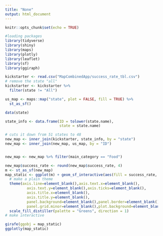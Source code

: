 ```yaml
---
title: "None"
output: html_document
---
```


```r
knitr::opts_chunk$set(echo = TRUE)
```

```r
#loading packages
library(tidyverse)
library(shiny)
library(maps)
library(plotly)
library(leaflet)
library(sf)
library(ggiraph)
```

```r
kickstarter <- read.csv("MapCombinedApp/success_rate_tbl.csv")
# remove the state "all"
kickstarter <- kickstarter %>% 
  filter(state != "All")

us_map <- maps::map("state", plot = FALSE, fill = TRUE) %>%
  st_as_sf()

data(state)

state_info <- data.frame(ID = tolower(state.name),
                         state = state.name)

# cuts it down from 51 states to 48
new_map <- inner_join(kickstarter, state_info, by = "state") 
new_map <- inner_join(new_map, us_map, by = "ID")


new_map <- new_map %>% filter(main_category == "Food")

new_map$success_rate <- round(new_map$success_rate, 4)
m <- st_as_sf(new_map)
map_static <- ggplot(m) + geom_sf_interactive(aes(fill = success_rate, data_id = state, tooltip = paste("State: ", state, "</br>Success Rate: ", success_rate, "</br>Observations:", observations))) + 
  # make a plain theme
  theme(axis.line=element_blank(),axis.text.x=element_blank(),
          axis.text.y=element_blank(),axis.ticks=element_blank(),
          axis.title.x=element_blank(),
          axis.title.y=element_blank(),
          panel.background=element_blank(),panel.border=element_blank(),panel.grid.major=element_blank(),
          panel.grid.minor=element_blank(),plot.background=element_blank()) +
  scale_fill_distiller(palette = "Greens", direction = 1)
# make interactive

girafe(ggobj = map_static)
ggplotly(map_static)
```

